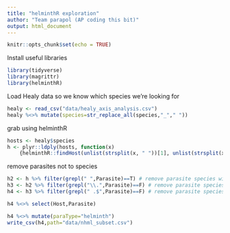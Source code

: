 ```yaml
---
title: "helminthR exploration"
author: "Team parapol (AP coding this bit)"
output: html_document
---
```


```r
knitr::opts_chunk$set(echo = TRUE)
```

Install useful libraries

```r
library(tidyverse)
library(magrittr)
library(helminthR)
```

Load Healy data so we know which species we're looking for

```r
healy <- read_csv("data/healy_axis_analysis.csv")
healy %<>% mutate(species=str_replace_all(species,"_"," "))

```

grab using helminthR

```r
hosts <- healy$species
h <- plyr::ldply(hosts, function(x)
    {helminthR::findHost(unlist(strsplit(x, " "))[1], unlist(strsplit(x," "))[2],speciesOnly=T,hostState=1)})
```

remove parasites not to species

```r
h2 <- h %>% filter(grepl(" ",Parasite)==T) # remove parasite species without spaces, since it means they're only named to genus
h3 <- h2 %>% filter(grepl("\\.",Parasite)==F) # remove parasite species with ".", since it means "spp." ie. genus only
h4 <- h3 %>% filter(grepl(" .$",Parasite)==F) # remove parasite species with space-single char-end_of_line, since not to species

h4 %<>% select(Host,Parasite)

h4 %<>% mutate(paraType="helminth")
write_csv(h4,path="data/nhml_subset.csv")
```

